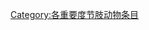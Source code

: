 {{Articles by Importance|topic=节肢动物|project=节肢动物|format=toc}}
{{Wikipedia category}}
{{emptycat}}

[[Category:各重要度节肢动物条目|Category:各重要度节肢动物条目]]